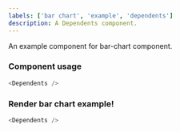 ```yaml
---
labels: ['bar chart', 'example', 'dependents']
description: A Dependents component.
---
```



An example component for bar-chart component.

### Component usage

```js
<Dependents />
```

### Render bar chart example!

```js live
<Dependents />
```
